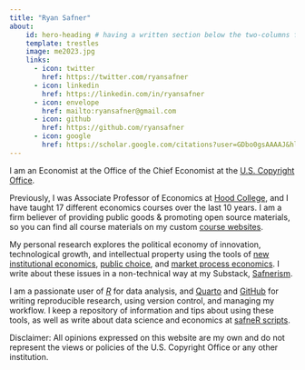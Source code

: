 ```yaml
---
title: "Ryan Safner"
about:
    id: hero-heading # having a written section below the two-columns format
    template: trestles
    image: me2023.jpg
    links:
      - icon: twitter
        href: https://twitter.com/ryansafner
      - icon: linkedin
        href: https://linkedin.com/in/ryansafner
      - icon: envelope
        href: mailto:ryansafner@gmail.com
      - icon: github
        href: https://github.com/ryansafner
      - icon: google
        href: https://scholar.google.com/citations?user=GDbo0gsAAAAJ&hl=en
---
```


<!-- This part is above the two-columns  -->

:::{#hero-heading} 

I am an Economist at the Office of the Chief Economist at the [U.S. Copyright Office](https://copyright.gov/economic-research).

Previously, I was Associate Professor of Economics at [Hood College](https://www.hood.edu/academics/departments/george-b-delaplaine-jr-school-business), and I have taught 17 different economics courses over the last 10 years. I am a firm believer of providing public goods & promoting open source materials, so you can find all course materials on my custom [course websites](teaching.qmd).
 
My personal research explores the political economy of innovation, technological growth, and intellectual property using the tools of [new institutional economics](https://en.wikipedia.org/wiki/New_institutional_economics), [public choice](https://en.wikipedia.org/wiki/Public_choice), and [market process economics](http://www.econlib.org/library/Enc/AustrianSchoolofEconomics.html). I write about these issues in a non-technical way at my Substack, [Safnerism](https://ryansafner.substack.com).

I am a passionate user of [*R*](https://www.r-project.org/) for data analysis, and [Quarto](https://quarto.org/) and [GitHub](https://github.com) for writing reproducible research, using version control, and managing my workflow. I keep a repository of information and tips about using these tools, as well as write about data science and economics at [safneR scripts](https://safnerscripts.substack.com).

<!--## Education

- Ph.D, Economics, 2015 (George Mason University)
- M.A., Economics, 2013 (George Mason University)
- B.A., Economics, 2011 (University of Connecticut)

## Interests

- Innovation
- Intellectual Property
- Economic Growth
- Data Analysis with R

## Skills

- R, tidyverse, tidymodels, Stata, SQL, Git, LaTeX, Excel, Markdown, Quarto -->

:::

<!-- This part is below the two columns --> 

Disclaimer: All opinions expressed on this website are my own and do not represent the views or policies of the U.S. Copyright Office or any other institution.
